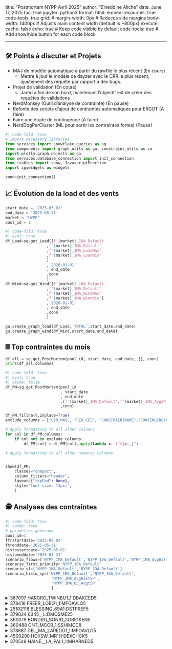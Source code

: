 <!-- quarto preview PostMortem.qmd pour la preview du document -->
<!-- quarto render PostMortem.qmd  pour créer le html-->
<!-- Dans les commentaires, enlever les $ -->
---
title: "Postmortem NYPP Avril 2025"
author: "Zineddine Aliche"
date: June 17, 2025
toc: true
jupyter: python3
format:
  html:
    embed-resources: true
    code-tools: true
    grid:
    #   margin-width: 0px  # Reduces side margins
      body-width: 1400px  # Adjusts main content width (default is ~800px)
execute:
  cache: false
  echo: true  # Keep code visible by default
  code-tools: true  # Add show/hide button for each code block

---

## 🛠️ Points à discuter et Projets
- MAJ de modèle automatique à partir du rawfile le plus récent (En cours)
    - Mettre à jour le modèle de dayzer avec le CRR le plus récent, ajustement des
    requête par rapport à des bugs.
- Projet de validation (En cours)
    - Jared a fini de son bord, maintenant l'objectif est de créer des requêtes de validations
- NerdMonkey (Outil d'analyse de contrainte) (En pause)
- Refonte des scripts d’ajout de contraintes automatiques pour ERCOT (A faire)
- Faire une étude de contingence (A faire)
- NerdDogPerCluster (ML pour sortir les contraintes fortes) (Pause)


<!-- Importation des librairies et initalisation de la connection -->
```python
#| code-fold: true
# Import necessary libraries
from services import snowflake_queries as sq
from components import graph_utils as gu, constraint_utils as cu
import plotly.graph_objects as go
from services.database_connection import init_connection
from itables import show, JavascriptFunction
import ipywidgets as widgets

conn=init_connection()
```

## 📈 Évolution de la load et des vents

```python
start_date = '2025-05-01'
end_date = '2025-05-31'
market = "NYPP"
pool_id = 1
```

```python
#| code-fold: true
#| eval: true
df_Load=sq.get_Load([f'{market}_1DA_Default'
                  ,f'{market}_1MA_Default'
                  ,f'{market}_1MA_LoadMax'
                  ,f'{market}_1MA_LoadMin'
                  ]
                  ,'2020-01-01'
                  , end_date
                  ,conn
                  )
df_Wind=sq.get_Wind([f'{market}_1DA_Default'
                  ,f'{market}_1MA_Default'
                  ,f'{market}_1MA_WindMax'
                  ,f'{market}_1MA_WindMin']
                  ,'2020-01-01'
                  , end_date
                  ,conn
                  )

gu.create_graph_load(df_Load,'TOTAL',start_date,end_date)
gu.create_graph_wind(df_Wind,start_date,end_date)
```

## 𝄜 Top contraintes du mois

```python
df_all = sq.get_PostMortem(pool_id, start_date, end_date, [], conn)
print(df_all.columns)
```

```python
#| code-fold: true
#| eval: true
#| cache: false
df_PM=sq.get_PostMortem(pool_id
                        , start_date
                        , end_date
                        ,[f'{market}_1MA_Default',f'{market}_1MA_AvgSP',f'{market}_1MA_AvgSP_1month',f'{market}_1MA_AvgHistSP',f'{market}_1MA_DL_AvgSP']
                        ,conn)

df_PM.fillna(0,inplace=True)
exclude_columns = ["CID_MAG", "CID_CES", "CONSTRAINTNAME","CONTINGENCYNAME"]

# Apply formatting to all other columns
for col in df_PM.columns:
    if col not in exclude_columns:
        df_PM[col] = df_PM[col].apply(lambda x: f"${x:,}")

# Apply formatting to all other numeric columns


show(df_PM,
    classes="compact",
    column_filters="header", 
    layout={"topEnd": None}, 
    style="font-size: 12px;",
    )
```


## 🕵️ Analyses des contraintes
<!-- ```{python}
#| code-fold: true
#| cache: true
# paramètres généraux
pool_id=5
ftrstartdate='2025-07-01'
ftrenddate='2025-07-31'
histostartdate='2025-04-01'
histoenddate='2025-07-31'
scenario_flows=['ERCOT_1MA_Default','ERCOT_1DA_Default','ERCOT_1MA_DA_LIM','ERCOT_1MA_Outages']
scenario_first_priority='ERCOT_1DA_Default'
scenario_sf=['ERCOT_1MA_Default','ERCOT_1DA_Default','ERCOT_1MA_Outages']
scenario_histo_sp=['ERCOT_1MA_Default',
                    'ERCOT_1DA_Default',
                    'ERCOT_1MA_DA_LIM',
                    'ERCOT_1MA_LoadMax',
                    'ERCOT_1MA_NerdDog',
                    'ERCOT_1MA_NerdDogPerCluster_V1'
                    ]
``` -->
```python
#| code-fold: true
#| cache: true
# paramètres généraux
pool_id=1
ftrstartdate='2025-05-01'
ftrenddate='2025-05-31'
histostartdate='2025-05-01'
histoenddate='2025-05-31'
scenario_flows=['NYPP_1MA_Default','NYPP_1DA_Default','NYPP_1MA_AvgHistSP', 'NYPP_1MA_DL_AvgtSP' ]
scenario_first_priority='NYPP_1DA_Default'
scenario_sf=['NYPP_1MA_Default','NYPP_1DA_Default']
scenario_histo_sp=['NYPP_1MA_Default','NYPP_1DA_Default',
                    'NYPP_1MA_AvgHistSP',
                    'NYPP_1MA_DL_AvgtSP'
                    ]
```
<!-- ```{python}
#| code-fold: true
#| cache: true
# paramètres généraux
ftrstartdate='2025-05-01'
ftrenddate='2025-05-31'
histostartdate='2025-05-01'
histoenddate='2025-05-31'
scenario_flows=['NYPP_1MA_Default','NYPP_1DA_Default','NYPP_1MA_AvgHistSP'] #,'NYPP_1MA_DL_AvgtSP'
scenario_first_priority='NYPP_1DA_Default'
scenario_sf=['NYPP_1MA_Default','NYPP_1DA_Default']
scenario_histo_sp=['NYPP_1MA_Default','NYPP_1DA_Default']#,
                    # 'NYPP_1MA_AvgHistSP',
                    # 'NYPP_1MA_DL_AvgtSP'
                    # ]


``` -->

<details>
  <summary>367097	HARGRO_TWINBU1_1:DBAKCED5</summary>

**Analyse prebid François:**

Contrainte dur a lire pcq personne ne s'entends sur les limites. 

Limit CRR = 430MW depuis Oct 2024 (pas de congestion prévue par Dayzer pour ce scenario alors que la congestion est monstre dans le marché depuis 2025.)
Limit DAM = 150MW (Peu de congestion prévue par Dayer pour ce scenario, alors que la congestion est monstre dans le marchée depuis 2025).
LImit Default = 130MW : La congestion est super bien modéliser par Dayzer avec des amplitude similaire au marchée en 2025.

La limite CRR prévue pour Juillet est encore 430MW... mais... je pense que ca ne se matérialisera pas et que la contrainte demeure très susceptible de bindé. 

Je me positionnerais long, bien que les prompts sont très eleve. 
Ca fais 3 mois que les prompts sont plus élévé que la congestion... donc peut être les prompts diminueront suffisament pour que ca devienne profitable, d'autant plus que la charge en Juillet pourrait augmenter la congestion.


**Analyse postbid:**

Cumule de plusieurs outages qui l'a fait bind. Elle est dépendante de la load et de la load industriel. Les flows sont très proches de la limite
dans dayzer, difficile à estimé l'amplitude de bind, la contrainte reste à risque tant que la limite n'aura pas été augmentée.
 
```python
#| echo: false
#| eval: true
cu.get_all_cstr_data(pool_id,
                      # 10001983,
                      10001600,
                      ftrstartdate,
                      ftrenddate,
                      histostartdate,
                      histoenddate,
                      scenario_flows,
                      scenario_first_priority,
                      scenario_sf,
                      scenario_histo_sp,
                      conn
                      )

```
</details>


<details>
  <summary>378416	FREER_LOBO1_1:MFOAVLO5</summary>

**Analyse postbid:**
Contrainte dépendante du vent provenant de SOUTH ERCOT.
Le vent a été fort entre le 9 et le 23 juillet ce qui à causer un fort bind de la contrainte par rapport à Juin.
```python
#| echo: false
#| eval: false
cu.get_all_cstr_data(pool_id,
                      50027677,
                      ftrstartdate,
                      ftrenddate,
                      histostartdate,
                      histoenddate,
                      scenario_flows,
                      scenario_first_priority,
                      scenario_sf,
                      scenario_histo_sp,
                      conn
                      )

```
</details>


<details>
  <summary>25102118	BLESSING_69A1:DSTPREF5</summary>

**Analyse postbid:**
Limite qui est passé de 87MW à 47MW le 27 juillet causant le fort bind du transformateur Durant cette journée.
La limite est passée à 67MW pour les journées d'après ce qui rend la contrainte toujours à risque de bind.
Il n'y avait pas de moyen de capter ça avant bid.
```python
#| echo: false
#| eval: false
cu.get_all_cstr_data(pool_id,
                      50012282,
                      ftrstartdate,
                      ftrenddate,
                      histostartdate,
                      histoenddate,
                      scenario_flows,
                      scenario_first_priority,
                      scenario_sf,
                      scenario_histo_sp,
                      conn
                      )

```
</details>

<details>
  <summary>379024	6345__L:DMOSME25</summary>

**Analyse postbid:**

Contrainte qui bind à cause de l'outage 6520__E plannifié du 20 juillet au 3 Aout. L'outage a été planifié au moment où il a commencé à bind, aucun moyen de l'avoir eu en prébid. Dans dayzer la ligne principale de la contrainte
était en outage du fait d'un mauvais mapping de leur bord. Ils avaient mappé l'outage WLFSW_SERDEV11 à 6345__L
Le problème a été reglé le 29 juillet. Depuis les flows suivent bien la dynamique de bind dans dayzer.


```python
#| echo: false
#| eval: false
cu.get_all_cstr_data(pool_id,
                      50028561,
                      ftrstartdate,
                      ftrenddate,
                      histostartdate,
                      histoenddate,
                      scenario_flows,
                      scenario_first_priority,
                      scenario_sf,
                      scenario_histo_sp,
                      conn
                      )

```
</details>

<details>
  <summary>360079	BONDRO_SONR1_1:DBIGKEN5</summary>

**Analyse postbid:**

Contrainte qui lorsque l'outage "9005_CAMPWOOD_CB" n'est plus, les flows sur la contrainte jump et la font bind fortement. Très difficile
d'estimer quand l'outage n'est plus étant donné qu'il réaparait. Sans être planifié.
```python
#| echo: false
#| eval: false
cu.get_all_cstr_data(pool_id,
                      50005046,
                      ftrstartdate,
                      ftrenddate,
                      histostartdate,
                      histoenddate,
                      scenario_flows,
                      scenario_first_priority,
                      scenario_sf,
                      scenario_histo_sp,
                      conn
                      )

```
</details>

<details>
  <summary>360488	CNT_MCCR_1:SSHIMCC8</summary>

**Analyse prebid François:**
C'est un contrainte principalement drivé par la load. les flow sont quand même toujours autouir de 80% et plus et a l'été c'est bcp plus proche de 90% ++. 


En aout 2024, la contrainte avait été forte quand même, alors que les limites etait a 232MW aulieu de 245MW.
Là, les limites CRR propose encore 232MW , alors si la load s'annonce forte, je pense que la Ctr pourrait bindé (probablement moins fort que ce qui est prévue par Dayzer parcontre.)

Cela dit, le Path est pas cher et avait été profitable lorsque la contrainte bindant (Aout2024 et Fevrier 2025).

**Analyse postbid:**
Contrainte drivé par la load et la génération NR. Plus à risque l'été
```python
#| echo: false
#| eval: false
cu.get_all_cstr_data(pool_id,
                      50005286,
                      ftrstartdate,
                      ftrenddate,
                      histostartdate,
                      histoenddate,
                      scenario_flows,
                      scenario_first_priority,
                      scenario_sf,
                      scenario_histo_sp,
                      conn
                      )

```
</details>

<details>
  <summary>378887 DEL_MA_LAREDO1_1:MFOAVLO5</summary>

**Analyse postbid:**

Contrainte qui bind à cause de l'outage LASCRU_MILO11 prévu avant bid. Dayzer la voyait binder mais le best path n'est pas très interessant.
```python
#| echo: false
#| eval: false
cu.get_all_cstr_data(pool_id,
                      50027758,
                      ftrstartdate,
                      ftrenddate,
                      histostartdate,
                      histoenddate,
                      scenario_flows,
                      scenario_first_priority,
                      scenario_sf,
                      scenario_histo_sp,
                      conn
                      )

```
</details>

<details>
  <summary>4500290 HCKSW_MR1H:DEXCHCK5</summary>

**Analyse postbid:**
Bind à cause de l'outage MR2L_HCKSW prévu après bid. Prévu du 9 au 25 juillet.

```python
#| echo: false
#| eval: false
cu.get_all_cstr_data(pool_id,
                      50028761,
                      ftrstartdate,
                      ftrenddate,
                      histostartdate,
                      histoenddate,
                      scenario_flows,
                      scenario_first_priority,
                      scenario_sf,
                      scenario_histo_sp,
                      conn
                      )

```
</details>


<details>
  <summary>370549 HAINE__LA_PAL1_1:MHARNED5</summary>

**Analyse prebid Florian:**
Congestion forte dans le sud d'ERCOT, Bind actuellement à cause de l'outage burns riohondo qui devrait finir le 19Juin (Outage qui a été décalé, avant devait terminé le 15 Mai), beaucoup de travaux dans la zone  Lower Rio Grande Valley  (LRGV) pour réduire la congestion, Lorsque Burns Rio hondo aura terminé, sa ligne devrait être augmenté. HAINE_LA PALMA devrait être moins à risque de bind sans l'outage HAINE_LA_PALMA. 

A short mais avec des prix très conservateurs au cas où l'outage est décalé encore une fois.

**Analyse prebid Florian:**
La contrainte a effectivement moins bindé par rapport aux mois d'avant. Néanmoins la limite de burns riohondo n'a toujours pas été augmenté. La contrainte restait profitable en short.
```python
#| echo: false
#| eval: false
cu.get_all_cstr_data(pool_id,
                      50011660,
                      ftrstartdate,
                      ftrenddate,
                      histostartdate,
                      histoenddate,
                      scenario_flows,
                      scenario_first_priority,
                      scenario_sf,
                      scenario_histo_sp,
                      conn
                      )

```
</details>
